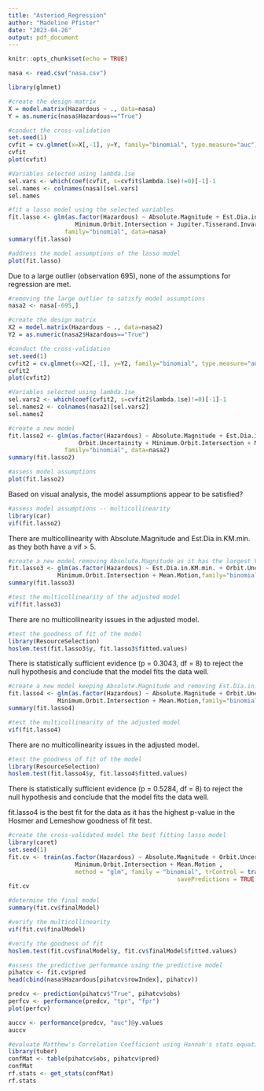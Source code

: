 ```yaml
---
title: "Asteriod_Regression"
author: "Madeline Pfister"
date: "2023-04-26"
output: pdf_document
---
```


```r
knitr::opts_chunk$set(echo = TRUE)
```

```r
nasa <- read.csv("nasa.csv")
```


```r
library(glmnet)

#create the design matrix
X = model.matrix(Hazardous ~ ., data=nasa) 
Y = as.numeric(nasa$Hazardous=="True")

#conduct the cross-validation
set.seed(1)
cvfit = cv.glmnet(x=X[,-1], y=Y, family="binomial", type.measure="auc")
cvfit
plot(cvfit)

#Variables selected using lambda.1se
sel.vars <- which(coef(cvfit, s=cvfit$lambda.1se)!=0)[-1]-1
sel.names <- colnames(nasa)[sel.vars]
sel.names
```

```r
#fit a lasso model using the selected variables
fit.lasso <- glm(as.factor(Hazardous) ~ Absolute.Magnitude + Est.Dia.in.KM.min. + Orbit.Uncertainity + 
                   Minimum.Orbit.Intersection + Jupiter.Tisserand.Invariant,
                family="binomial", data=nasa)
summary(fit.lasso)
```

```r
#address the model assumptions of the lasso model
plot(fit.lasso)
```

Due to a large outlier (observation 695), none of the assumptions for regression are met.

```r
#removing the large outlier to satisfy model assumptions
nasa2 <- nasa[-695,]

#create the design matrix
X2 = model.matrix(Hazardous ~ ., data=nasa2) 
Y2 = as.numeric(nasa2$Hazardous=="True")

#conduct the cross-validation
set.seed(1)
cvfit2 = cv.glmnet(x=X2[,-1], y=Y2, family="binomial", type.measure="auc")
cvfit2
plot(cvfit2)

#Variables selected using lambda.1se
sel.vars2 <- which(coef(cvfit2, s=cvfit2$lambda.1se)!=0)[-1]-1
sel.names2 <- colnames(nasa2)[sel.vars2]
sel.names2
```

```r
#create a new model
fit.lasso2 <- glm(as.factor(Hazardous) ~ Absolute.Magnitude + Est.Dia.in.KM.min. + 
                    Orbit.Uncertainity + Minimum.Orbit.Intersection + Mean.Motion,
                family="binomial", data=nasa2)
summary(fit.lasso2)
```

```r
#assess model assumptions
plot(fit.lasso2)
```

Based on visual analysis, the model assumptions appear to be satisfied?

```r
#assess model assumptions -- multicollinearity
library(car)
vif(fit.lasso2)
```

There are multicollinearity with Absolute.Magnitude and Est.Dia.in.KM.min. as they both have a vif > 5.

```r
#create a new model removing Absolute.Magnitude as it has the largest VIF
fit.lasso3 <- glm(as.factor(Hazardous) ~ Est.Dia.in.KM.min. + Orbit.Uncertainity +
              Minimum.Orbit.Intersection + Mean.Motion,family="binomial", data=nasa2)
summary(fit.lasso3)
```

```r
#test the multicollinearity of the adjusted model
vif(fit.lasso3)
```

There are no multicollinearity issues in the adjusted model.

\begin{center}
$H_{0}$: the data fits the model well

$H_{1}$: the data does not fit the model well

$\alpha = 0.05$
\end{center}

```r
#test the goodness of fit of the model
library(ResourceSelection)
hoslem.test(fit.lasso3$y, fit.lasso3$fitted.values)
```

There is statistically sufficient evidence (p = 0.3043, df = 8) to reject the null hypothesis and conclude that the model fits the data well.

```r
#create a new model keeping Absolute.Magnitude and removing Est.Dia.in.KM.min
fit.lasso4 <- glm(as.factor(Hazardous) ~ Absolute.Magnitude + Orbit.Uncertainity +
              Minimum.Orbit.Intersection + Mean.Motion,family="binomial", data=nasa2)
summary(fit.lasso4)
```

```r
#test the multicollinearity of the adjusted model
vif(fit.lasso4)
```

There are no multicollinearity issues in the adjusted model.

\begin{center}
$H_{0}$: the data fits the model well

$H_{1}$: the data does not fit the model well

$\alpha = 0.05$
\end{center}

```r
#test the goodness of fit of the model
library(ResourceSelection)
hoslem.test(fit.lasso4$y, fit.lasso4$fitted.values)
```

There is statistically sufficient evidence (p = 0.5284, df = 8) to reject the null hypothesis and conclude that the model fits the data well.

fit.lasso4 is the best fit for the data as it has the highest p-value in the Hosmer and Lemeshow goodness of fit test.

```r
#create the cross-validated model the best fitting lasso model
library(caret)
set.seed(1)
fit.cv <- train(as.factor(Hazardous) ~ Absolute.Magnitude + Orbit.Uncertainity + 
                   Minimum.Orbit.Intersection + Mean.Motion , 
                   method = "glm", family = "binomial", trControl = trainControl(method="cv", number=5, 
                                                savePredictions = TRUE, classProbs = TRUE),data=nasa2)
fit.cv

#determine the final model
summary(fit.cv$finalModel)
```

```r
#verify the multicollinearity
vif(fit.cv$finalModel)
```

```r
#verify the goodness of fit
hoslem.test(fit.cv$finalModel$y, fit.cv$finalModel$fitted.values)
```

```r
#assess the predictive performance using the predictive model
pihatcv <- fit.cv$pred
head(cbind(nasa$Hazardous[pihatcv$rowIndex], pihatcv))

predcv <- prediction(pihatcv$"True", pihatcv$obs)
perfcv <- performance(predcv, "tpr", "fpr")
plot(perfcv)

auccv <- performance(predcv, "auc")@y.values
auccv
```

```r
#evaluate Matthew's Correlation Coefficient using Hannah's stats equation
library(tuber)
confMat <- table(pihatcv$obs, pihatcv$pred)
confMat
rf.stats <- get_stats(confMat)
rf.stats
```
